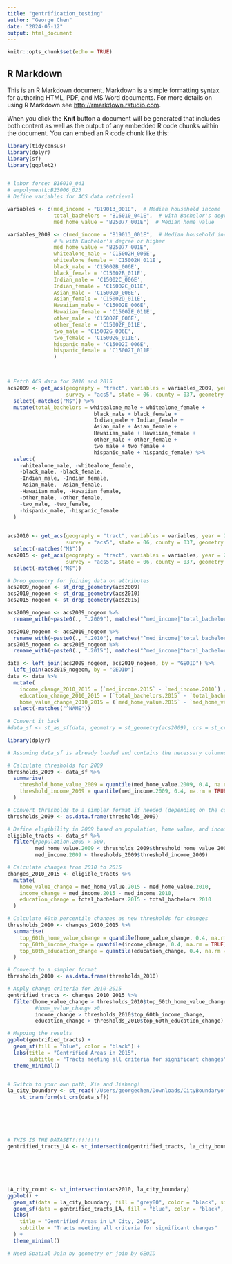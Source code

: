 ```yaml
---
title: "gentrification_testing"
author: "George Chen"
date: "2024-05-12"
output: html_document
---
```


```r
knitr::opts_chunk$set(echo = TRUE)
```

## R Markdown

This is an R Markdown document. Markdown is a simple formatting syntax for authoring HTML, PDF, and MS Word documents. For more details on using R Markdown see <http://rmarkdown.rstudio.com>.

When you click the **Knit** button a document will be generated that includes both content as well as the output of any embedded R code chunks within the document. You can embed an R code chunk like this:

```r

library(tidycensus)
library(dplyr)
library(sf)
library(ggplot2)


# labor force: B16010_041
# empolymentL:B23006_023
# Define variables for ACS data retrieval

variables <- c(med_income = "B19013_001E",  # Median household income
               total_bachelors = "B16010_041E",  # with Bachelor's degree or higher
               med_home_value = "B25077_001E")  # Median home value

variables_2009 <- c(med_income = "B19013_001E",  # Median household income
               # % with Bachelor's degree or higher
               med_home_value = "B25077_001E",
               whitealone_male = 'C15002H_006E',
               whitealone_female = 'C15002H_011E',
               black_male = 'C15002B_006E',
               black_female = 'C15002B_011E',
               Indian_male = 'C15002C_006E',
               Indian_female = 'C15002C_011E',
               Asian_male = 'C15002D_006E',
               Asian_female = 'C15002D_011E',
               Hawaiian_male = 'C15002E_006E',
               Hawaiian_female = 'C15002E_011E',
               other_male = 'C15002F_006E',
               other_female = 'C15002F_011E',
               two_male = 'C15002G_006E',
               two_female = 'C15002G_011E',
               hispanic_male = 'C15002I_006E',
               hispanic_female = 'C15002I_011E'
               ) 



# Fetch ACS data for 2010 and 2015
acs2009 <- get_acs(geography = "tract", variables = variables_2009, year = 2009, 
                   survey = "acs5", state = 06, county = 037, geometry = TRUE,output = "wide") %>% 
  select(-matches("M$")) %>% 
  mutate(total_bachelors = whitealone_male + whitealone_female +
                            black_male + black_female +
                            Indian_male + Indian_female +
                            Asian_male + Asian_female +
                            Hawaiian_male + Hawaiian_female +
                            other_male + other_female +
                            two_male + two_female +
                            hispanic_male + hispanic_female) %>%
  select(
    -whitealone_male, -whitealone_female,
    -black_male, -black_female,
    -Indian_male, -Indian_female,
    -Asian_male, -Asian_female,
    -Hawaiian_male, -Hawaiian_female,
    -other_male, -other_female,
    -two_male, -two_female,
    -hispanic_male, -hispanic_female
  )
  

acs2010 <- get_acs(geography = "tract", variables = variables, year = 2010, 
                   survey = "acs5", state = 06, county = 037, geometry = TRUE,output = "wide") %>% 
  select(-matches("M$"))
acs2015 <- get_acs(geography = "tract", variables = variables, year = 2015, 
                   survey = "acs5", state = 06, county = 037, geometry = TRUE,,output = "wide") %>% 
  select(-matches("M$"))

# Drop geometry for joining data on attributes
acs2009_nogeom <- st_drop_geometry(acs2009)
acs2010_nogeom <- st_drop_geometry(acs2010)
acs2015_nogeom <- st_drop_geometry(acs2015)

acs2009_nogeom <- acs2009_nogeom %>%
  rename_with(~paste0(., ".2009"), matches("^med_income|^total_bachelors|^med_home_value"))

acs2010_nogeom <- acs2010_nogeom %>%
  rename_with(~paste0(., ".2010"), matches("^med_income|^total_bachelors|^med_home_value"))
acs2015_nogeom <- acs2015_nogeom %>%
  rename_with(~paste0(., ".2015"), matches("^med_income|^total_bachelors|^med_home_value"))

data <- left_join(acs2009_nogeom, acs2010_nogeom, by = "GEOID") %>%
  left_join(acs2015_nogeom, by = "GEOID")
data <- data %>%
  mutate(
    income_change_2010_2015 = (`med_income.2015` - `med_income.2010`) / `med_income.2010` * 100,
    education_change_2010_2015 = (`total_bachelors.2015` - `total_bachelors.2010`) / `total_bachelors.2010` * 100,
    home_value_change_2010_2015 = (`med_home_value.2015` - `med_home_value.2010`) / `med_home_value.2010` * 100,) %>% 
  select(-matches("^NAME"))
   
# Convert it back
#data_sf <- st_as_sf(data, geometry = st_geometry(acs2009), crs = st_crs(acs2009))

```



``` r
library(dplyr)

# Assuming data_sf is already loaded and contains the necessary columns

# Calculate thresholds for 2009
thresholds_2009 <- data_sf %>%
  summarise(
    threshold_home_value_2009 = quantile(med_home_value.2009, 0.4, na.rm = TRUE),
    threshold_income_2009 = quantile(med_income.2009, 0.4, na.rm = TRUE)
  )

# Convert thresholds to a simpler format if needed (depending on the context)
thresholds_2009 <- as.data.frame(thresholds_2009)

# Define eligibility in 2009 based on population, home value, and income
eligible_tracts <- data_sf %>%
  filter(#population.2009 > 500,
         med_home_value.2009 < thresholds_2009$threshold_home_value_2009,
         med_income.2009 < thresholds_2009$threshold_income_2009)

# Calculate changes from 2010 to 2015
changes_2010_2015 <- eligible_tracts %>%
  mutate(
    home_value_change = med_home_value.2015 - med_home_value.2010,
    income_change = med_income.2015 - med_income.2010,
    education_change = total_bachelors.2015 - total_bachelors.2010
  )

# Calculate 60th percentile changes as new thresholds for changes
thresholds_2010 <- changes_2010_2015 %>%
  summarise(
    top_60th_home_value_change = quantile(home_value_change, 0.4, na.rm = TRUE),
    top_60th_income_change = quantile(income_change, 0.4, na.rm = TRUE),
    top_60th_education_change = quantile(education_change, 0.4, na.rm = TRUE)
  )

# Convert to a simpler format
thresholds_2010 <- as.data.frame(thresholds_2010)

# Apply change criteria for 2010-2015
gentrified_tracts <- changes_2010_2015 %>%
  filter(home_value_change > thresholds_2010$top_60th_home_value_change,
         #home_value_change >0,
         income_change > thresholds_2010$top_60th_income_change,
         education_change > thresholds_2010$top_60th_education_change)

# Mapping the results
ggplot(gentrified_tracts) +
  geom_sf(fill = "blue", color = "black") +
  labs(title = "Gentrified Areas in 2015",
       subtitle = "Tracts meeting all criteria for significant changes") +
  theme_minimal()


# Switch to your own path, Xia and Jiahang!
la_city_boundary <- st_read('/Users/georgechen/Downloads/CityBoundaryofLosAngeles.geojson') %>%
    st_transform(st_crs(data_sf))






# THIS IS THE DATASET!!!!!!!!!
gentrified_tracts_LA <- st_intersection(gentrified_tracts, la_city_boundary)






LA_city_count <- st_intersection(acs2010, la_city_boundary)
ggplot() +
  geom_sf(data = la_city_boundary, fill = "grey80", color = "black", size = 0.2, alpha = 0.5) +
  geom_sf(data = gentrified_tracts_LA, fill = "blue", color = "black", size = 0.5, alpha = 0.8) +
  labs(
    title = "Gentrified Areas in LA City, 2015",
    subtitle = "Tracts meeting all criteria for significant changes"
  ) +
  theme_minimal()

# Need Spatial Join by geometry or join by GEOID
```
